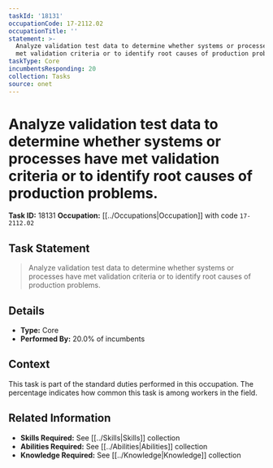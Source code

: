 ```yaml
---
taskId: '18131'
occupationCode: 17-2112.02
occupationTitle: ''
statement: >-
  Analyze validation test data to determine whether systems or processes have
  met validation criteria or to identify root causes of production problems.
taskType: Core
incumbentsResponding: 20
collection: Tasks
source: onet
---
```

# Analyze validation test data to determine whether systems or processes have met validation criteria or to identify root causes of production problems.

**Task ID:** 18131
**Occupation:** [[../Occupations|Occupation]] with code `17-2112.02`

## Task Statement

> Analyze validation test data to determine whether systems or processes have met validation criteria or to identify root causes of production problems.

## Details

- **Type:** Core
- **Performed By:** 20.0% of incumbents

## Context

This task is part of the standard duties performed in this occupation. The percentage indicates how common this task is among workers in the field.

## Related Information

- **Skills Required:** See [[../Skills|Skills]] collection
- **Abilities Required:** See [[../Abilities|Abilities]] collection
- **Knowledge Required:** See [[../Knowledge|Knowledge]] collection
